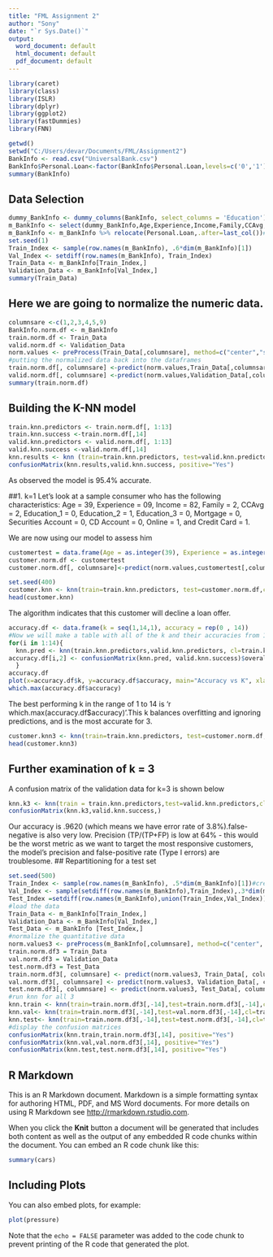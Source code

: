 ---
title: "FML Assignment 2"
author: "Sony"
date: "`r Sys.Date()`"
output:
  word_document: default
  html_document: default
  pdf_document: default
---

```{r setup, include=FALSE}
library(caret)
library(class)
library(ISLR)	
library(dplyr)
library(ggplot2)
library(fastDummies)
library(FNN)
```

```{r}
getwd()
setwd("C:/Users/devar/Documents/FML/Assignment2")
BankInfo <- read.csv("UniversalBank.csv")
BankInfo$Personal.Loan<-factor(BankInfo$Personal.Loan,levels=c('0','1'),labels=c('No','Yes'))
summary(BankInfo)
```
## Data Selection
```{r}
dummy_BankInfo <- dummy_columns(BankInfo, select_columns = 'Education')
m_BankInfo <- select(dummy_BankInfo,Age,Experience,Income,Family,CCAvg,Education_1,Education_2,Education_3,Mortgage,Personal.Loan,Securities.Account,CD.Account,Online,CreditCard)
m_BankInfo <- m_BankInfo %>% relocate(Personal.Loan,.after=last_col())#Personal loan should be placed to the end of the list to make work easier later.
set.seed(1)
Train_Index <- sample(row.names(m_BankInfo), .6*dim(m_BankInfo)[1])
Val_Index <- setdiff(row.names(m_BankInfo), Train_Index)
Train_Data <- m_BankInfo[Train_Index,]
Validation_Data <- m_BankInfo[Val_Index,]
summary(Train_Data)
```

## Here we are going to normalize the numeric data.

```{r}
columnsare <-c(1,2,3,4,5,9)
BankInfo.norm.df <- m_BankInfo
train.norm.df <- Train_Data
valid.norm.df <- Validation_Data
norm.values <- preProcess(Train_Data[,columnsare], method=c("center","scale"))
#putting the normalized data back into the dataframes
train.norm.df[, columnsare] <-predict(norm.values,Train_Data[,columnsare])
valid.norm.df[, columnsare] <-predict(norm.values,Validation_Data[,columnsare])
summary(train.norm.df)
```

## Building the K-NN model

```{r}

train.knn.predictors <- train.norm.df[, 1:13]
train.knn.success <-train.norm.df[,14]
valid.knn.predictors <- valid.norm.df[, 1:13]
valid.knn.success <-valid.norm.df[,14]
knn.results <- knn (train=train.knn.predictors, test=valid.knn.predictors, cl=train.knn.success, k=1, prob=TRUE)
confusionMatrix(knn.results,valid.knn.success, positive="Yes")
```

As observed the model is 95.4% accurate.

##1. k=1
Let's look at a sample consumer who has the following characteristics: 
Age = 39,
Experience = 09,
Income = 82, 
Family = 2, 
CCAvg = 2, 
Education_1 = 0, 
Education_2 = 1,
Education_3 = 0, 
Mortgage = 0, 
Securities Account = 0, 
CD Account = 0, 
Online = 1, 
and Credit Card = 1. 

We are now using our model to assess him

```{r}
customertest = data.frame(Age = as.integer(39), Experience = as.integer(09), Income = as.integer(82), Family = as.integer(2), CCAvg = as.integer(2), Education1 = as.integer(0), Education2 = as.integer(1), Education3 = as.integer(0), Mortgage = as.integer(0), Securities.Account = as.integer(0), CD.Account = as.integer(0), Online = as.integer(1), CreditCard = as.integer(1)) #load the data into a customertest dataframe.
customer.norm.df <- customertest
customer.norm.df[, columnsare]<-predict(norm.values,customertest[,columnsare])#normalize the quantitative values
```
```{r}
set.seed(400)
customer.knn <- knn(train=train.knn.predictors, test=customer.norm.df,cl=train.knn.success,k=1, prob=TRUE) #calculate knn for customer.
head(customer.knn) 
```

The algorithm indicates that this customer will decline a loan offer.
```{r}
accuracy.df <- data.frame(k = seq(1,14,1), accuracy = rep(0 , 14))
#Now we will make a table with all of the k and their accuracies from 1 to 14.
for(i in 1:14){
  knn.pred <- knn(train.knn.predictors,valid.knn.predictors, cl=train.knn.success,k=i)
accuracy.df[i,2] <- confusionMatrix(knn.pred, valid.knn.success)$overall[1]
  }
accuracy.df
plot(x=accuracy.df$k, y=accuracy.df$accuracy, main="Accuracy vs K", xlab="k",ylab="accuracy")
which.max(accuracy.df$accuracy)
```
The best performing k in the range of 1 to 14 is 'r which.max(accuracy.df$accuracy)'.This k balances overfitting and ignoring predictions, and is the most accurate for 3.
```{r}
customer.knn3 <- knn(train=train.knn.predictors, test=customer.norm.df,cl=train.knn.success,k=3, prob=TRUE)
head(customer.knn3)
```

## Further examination of k = 3
A confusion matrix of the validation data for k=3 is shown below
```{r}
knn.k3 <- knn(train = train.knn.predictors,test=valid.knn.predictors,cl=train.knn.success,k=3, prob=TRUE)
confusionMatrix(knn.k3,valid.knn.success,)
```
Our accuracy is .9620 (which means we have error rate of 3.8%).false-negative is also very low. Precision (TP/(TP+FP) is low at 64% - this would be the worst metric as we want to target the most responsive customers, the model's precision and false-positive rate (Type I errors) are troublesome.
## Repartitioning for a test set
```{r}
set.seed(500)
Train_Index <- sample(row.names(m_BankInfo), .5*dim(m_BankInfo)[1])#create train index
Val_Index <- sample(setdiff(row.names(m_BankInfo),Train_Index),.3*dim(m_BankInfo)[1])#create validation index
Test_Index =setdiff(row.names(m_BankInfo),union(Train_Index,Val_Index))#create test index
#load the data
Train_Data <- m_BankInfo[Train_Index,]
Validation_Data <- m_BankInfo[Val_Index,]
Test_Data <- m_BankInfo [Test_Index,]
#normalize the quantitative data
norm.values3 <- preProcess(m_BankInfo[,columnsare], method=c("center", "scale"))
train.norm.df3 = Train_Data
val.norm.df3 = Validation_Data
test.norm.df3 = Test_Data
train.norm.df3[, columnsare] <- predict(norm.values3, Train_Data[, columnsare])
val.norm.df3[, columnsare] <- predict(norm.values3, Validation_Data[, columnsare])
test.norm.df3[, columnsare] <- predict(norm.values3, Test_Data[, columnsare])
#run knn for all 3
knn.train <- knn(train=train.norm.df3[,-14],test=train.norm.df3[,-14],cl=train.norm.df3[,14], k=3, prob=TRUE)
knn.val<- knn(train=train.norm.df3[,-14],test=val.norm.df3[,-14],cl=train.norm.df3[,14],k=3, prob=TRUE)
knn.test<- knn(train=train.norm.df3[,-14],test=test.norm.df3[,-14],cl=train.norm.df3[,14],k=3, prob=TRUE)
#display the confusion matrices
confusionMatrix(knn.train,train.norm.df3[,14], positive="Yes")
confusionMatrix(knn.val,val.norm.df3[,14], positive="Yes")
confusionMatrix(knn.test,test.norm.df3[,14], positive="Yes")

```

## R Markdown

This is an R Markdown document. Markdown is a simple formatting syntax for authoring HTML, PDF, and MS Word documents. For more details on using R Markdown see <http://rmarkdown.rstudio.com>.

When you click the **Knit** button a document will be generated that includes both content as well as the output of any embedded R code chunks within the document. You can embed an R code chunk like this:

```{r cars}
summary(cars)
```

## Including Plots

You can also embed plots, for example:

```{r pressure, echo=FALSE}
plot(pressure)
```

Note that the `echo = FALSE` parameter was added to the code chunk to prevent printing of the R code that generated the plot.
